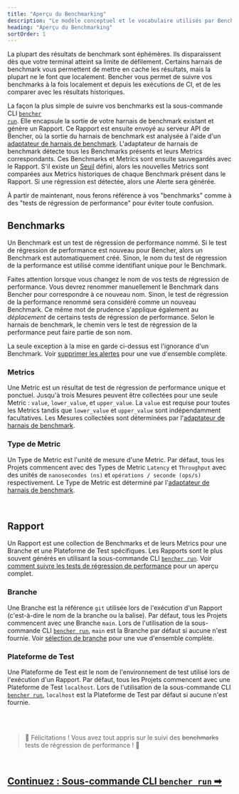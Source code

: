 ```yaml
---
title: "Aperçu du Benchmarking"
description: "Le modèle conceptuel et le vocabulaire utilisés par Bencher pour suivre les résultats des benchmarks de code"
heading: "Aperçu du Benchmarking"
sortOrder: 1
---
```


La plupart des résultats de benchmark sont éphémères.
Ils disparaissent dès que votre terminal atteint sa limite de défilement.
Certains harnais de benchmark vous permettent de mettre en cache les résultats, mais la plupart ne le font que localement.
Bencher vous permet de suivre vos benchmarks à la fois localement et depuis les exécutions de CI, et de les comparer avec les résultats historiques.

La façon la plus simple de suivre vos benchmarks est la sous-commande CLI <code><a href="/docs/fr/explanation/bencher-run">bencher run</a></code>.
Elle encapsule la sortie de votre harnais de benchmark existant et génère un Rapport.
Ce Rapport est ensuite envoyé au serveur API de Bencher,
où la sortie du harnais de benchmark est analysée à l'aide d'un [adaptateur de harnais de benchmark](/docs/fr/explanation/adapters/).
L'adaptateur de harnais de benchmark détecte tous les Benchmarks présents et leurs Metrics correspondants.
Ces Benchmarks et Metrics sont ensuite sauvegardés avec le Rapport.
S'il existe un [Seuil](/docs/fr/explanation/thresholds/) défini, alors les nouvelles Metrics sont comparées aux Metrics historiques de chaque Benchmark présent dans le Rapport.
Si une régression est détectée, alors une Alerte sera générée.

À partir de maintenant, nous ferons référence à vos "benchmarks" comme à des "tests de régression de performance" pour éviter toute confusion.

## Benchmarks
Un Benchmark est un test de régression de performance nommé.
Si le test de régression de performance est nouveau pour Bencher, alors un Benchmark est automatiquement créé.
Sinon, le nom du test de régression de la performance est utilisé comme identifiant unique pour le Benchmark.

Faites attention lorsque vous changez le nom de vos tests de régression de performance.
Vous devrez renommer manuellement le Benchmark dans Bencher pour correspondre à ce nouveau nom.
Sinon, le test de régression de la performance renommé sera considéré comme un nouveau Benchmark.
Ce même mot de prudence s'applique également au _déplacement_ de certains tests de régression de performance.
Selon le harnais de benchmark, le chemin vers le test de régression de la performance peut faire partie de son nom.

La seule exception à la mise en garde ci-dessus est l'ignorance d'un Benchmark. Voir [supprimer les alertes](/docs/fr/explanation/thresholds/) pour une vue d'ensemble complète.

### Metrics
Une Metric est un résultat de test de régression de performance unique et ponctuel.
Jusqu'à trois Mesures peuvent être collectées pour une seule Metric : `value`, `lower_value`, et `upper_value`.
La `value` est requise pour toutes les Metrics tandis que `lower_value` et `upper_value` sont indépendamment facultatives.
Les Mesures collectées sont déterminées par l'[adaptateur de harnais de benchmark](/docs/fr/explanation/adapters/).

### Type de Metric
Un Type de Metric est l'unité de mesure d'une Metric.
Par défaut, tous les Projets commencent avec des Types de Metric `Latency` et `Throughput`
avec des unités de `nanosecondes (ns)` et `opérations / seconde (ops/s)` respectivement.
Le Type de Metric est déterminé par l'[adaptateur de harnais de benchmark](/docs/fr/explanation/adapters/).

<br />

## Rapport
Un Rapport est une collection de Benchmarks et de leurs Metrics pour une Branche et une Plateforme de Test spécifiques.
Les Rapports sont le plus souvent générés en utilisant la sous-commande CLI <code><a href="/docs/fr/explanation/bencher-run">bencher run</a></code>.
Voir [comment suivre les tests de régression de performance](/docs/fr/how-to/track-benchmarks/) pour un aperçu complet.

### Branche
Une Branche est la référence `git` utilisée lors de l'exécution d'un Rapport (c'est-à-dire le nom de la branche ou la balise).
Par défaut, tous les Projets commencent avec une Branche `main`.
Lors de l'utilisation de la sous-commande CLI <code><a href="/docs/fr/explanation/bencher-run">bencher run</a></code>,
`main` est la Branche par défaut si aucune n'est fournie.
Voir [sélection de branche](/docs/fr/explanation/branch-selection/) pour une vue d'ensemble complète.

### Plateforme de Test
Une Plateforme de Test est le nom de l'environnement de test utilisé lors de l'exécution d'un Rapport.
Par défaut, tous les Projets commencent avec une Plateforme de Test `localhost`.
Lors de l'utilisation de la sous-commande CLI <code><a href="/docs/fr/explanation/bencher-run">bencher run</a></code>,
`localhost` est la Plateforme de Test par défaut si aucune n'est fournie.

<br />
<br />

> 🐰 Félicitations ! Vous avez tout appris sur le suivi des ~~benchmarks~~ tests de régression de performance ! 🎉

<br/>

<h2><a href="/docs/fr/explanation/bencher-run">Continuez : Sous-commande CLI <code>bencher run</code> ➡</a></h2>